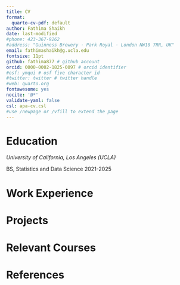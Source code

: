 ```yaml
---
title: CV
format:
  quarto-cv-pdf: default
author: Fathima Shaikh
date: last-modified
#phone: 423-367-9262
#address: "Guinness Brewery · Park Royal · London NW10 7RR, UK"
email: fathimashaikh@g.ucla.edu
fontsize: 11pt
github: fathima877 # github account
orcid: 0000-0002-1825-0097 # orcid identifier
#osf: ymqui # osf five character id
#twitter: twitter # twitter handle
#web: quarto.org
fontawesome: yes
nocite: '@*'
validate-yaml: false
csl: apa-cv.csl
#use /newpage or /vfill to extend the page
---
```



# Education

*University of California, Los Angeles (UCLA)*

BS, Statistics and Data Science \hfill 2021-2025

# Work Experience


# Projects

::: {#refs-peer}
:::

# Relevant Courses

::: {#refs-other}
:::


# References


